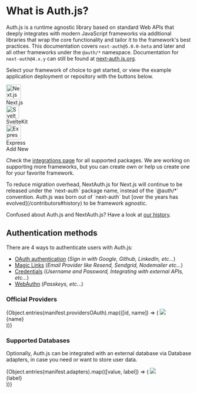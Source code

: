 
# What is Auth.js?

Auth.js is a runtime agnostic library based on standard Web APIs that deeply integrates with modern JavaScript frameworks via additional libraries that wrap the core functionality and tailor it to the framework's best practices. This documentation covers `next-auth@5.0.0-beta` and later and all other frameworks under the `@auth/*` namespace. Documentation for `next-auth@4.x.y` can still be found at [next-auth.js.org](https://next-auth.js.org).

Select your framework of choice to get started, or view the example application deployment or repository with the buttons below.

<div className="flex flex-wrap gap-2 justify-around items-start mt-8 mb-12 w-full">
  <div className="flex flex-col gap-2 group">
    <Link
      href="/getting-started/installation?framework=nextjs"
      className="flex relative flex-col flex-wrap justify-between items-center p-4 w-28 h-28 !no-underline rounded-lg border border-solid shadow-sm transition-colors duration-300 border-neutral-200 dark:border-neutral-800 dark:hover:bg-neutral-950 hover:bg-neutral-50"
    >
      <img
        alt="Next.js Logo"
        src="/img/etc/nextjs.svg"
        width="40"
        className="dark:invert"
      />
      <div className="mt-3 text-sm">Next.js</div>
    </Link>
    <div className="flex gap-2">
      <Tooltip label="Live Example">
        <a
          href="https://next-auth-example.vercel.app/"
          rel="noreferrer"
          target="_blank"
          className="flex justify-center p-2 w-full text-sm rounded-md bg-slate-100 dark:bg-neutral-900"
        >
          <ArrowSquareOut size={20} />
        </a>
      </Tooltip>
      <Tooltip label="Github Repository">
        <a
          href="https://github.com/nextauthjs/next-auth-example"
          rel="noreferrer"
          target="_blank"
          className="flex justify-center p-2 w-full text-sm rounded-md bg-slate-100 dark:bg-neutral-900"
        >
          <GithubLogo size={20} />
        </a>
      </Tooltip>
    </div>
  </div>
  <div className="flex flex-col gap-2 group">
    <Link
      href="/getting-started/installation?framework=sveltekit"
      className="flex relative flex-col flex-wrap justify-between items-center p-4 w-28 h-28 !no-underline rounded-lg border border-solid shadow-sm transition-colors duration-300 border-neutral-200 dark:border-neutral-800 dark:hover:bg-neutral-950 hover:bg-neutral-50"
    >
      <img alt="SvelteKit Logo" src="/img/etc/sveltekit.svg" width="35" />
      <div className="mt-3 text-sm">SvelteKit</div>
      <div
        className="absolute z-10 p-2 text-sm font-semibold text-black bg-amber-300 rounded-full shadow-sm"
        style={{ right: "-20px", top: "-15px" }}
      >
        <Flask size={24} />
      </div>
    </Link>
    <div className="flex gap-2">
      <Tooltip label="Live Example">
        <a
          href="https://sveltekit-auth-example.vercel.app/"
          rel="noreferrer"
          target="_blank"
          className="flex justify-center p-2 w-full text-sm rounded-md bg-slate-100 dark:bg-neutral-900"
        >
          <ArrowSquareOut size={20} />
        </a>
      </Tooltip>
      <Tooltip label="Github Repository">
        <a
          href="https://github.com/nextauthjs/sveltekit-auth-example"
          rel="noreferrer"
          target="_blank"
          className="flex justify-center p-2 w-full text-sm rounded-md bg-slate-100 dark:bg-neutral-900"
        >
          <GithubLogo size={20} />
        </a>
      </Tooltip>
    </div>
  </div>
  <div className="flex flex-col gap-2 group">
    <Link
      href="/getting-started/installation?framework=express"
      className="flex relative flex-col flex-wrap justify-between items-center p-4 w-28 h-28 !no-underline rounded-lg border border-solid shadow-sm transition-colors duration-300 border-neutral-200 dark:border-neutral-800 dark:hover:bg-neutral-950 hover:bg-neutral-50"
    >
      <img
        alt="Express Logo"
        src="/img/etc/express.svg"
        width="40"
        className="dark:invert"
      />
      <div className="mt-3 text-sm">Express</div>
      <div
        className="absolute z-10 p-2 text-sm font-semibold text-black bg-amber-300 rounded-full shadow-sm"
        style={{ right: "-20px", top: "-15px" }}
      >
        <Flask size={24} />
      </div>
    </Link>
    <div className="flex gap-2">
      <Tooltip label="Live Example">
        <a
          href="https://express-auth-example.vercel.app/"
          rel="noreferrer"
          target="_blank"
          className="flex justify-center p-2 w-full text-sm rounded-md bg-slate-100 dark:bg-neutral-900"
        >
          <ArrowSquareOut size={20} />
        </a>
      </Tooltip>
      <Tooltip label="Github Repository">
        <a
          href="https://github.com/nextauthjs/express-auth-example"
          rel="noreferrer"
          target="_blank"
          className="flex justify-center p-2 w-full text-sm rounded-md bg-slate-100 dark:bg-neutral-900"
        >
          <GithubLogo size={20} />
        </a>
      </Tooltip>
    </div>
  </div>
  <Link
    href="/guides/creating-a-framework-integration"
    className="flex relative flex-col flex-wrap justify-between items-center p-4 w-28 h-28 bg-white rounded-lg border border-solid shadow-sm border-slate-200 dark:border-neutral-800 dark:bg-neutral-900"
  >
    <Plus size={36} />
    <div className="mt-3 text-sm">Add New</div>
  </Link>
</div>

Check the [integrations page](/getting-started/integrations) for all supported packages. We are working on supporting more frameworks, but you can create own or
help us create one for your favorite framework.

<Callout type="info">
  To reduce migration overhead, NextAuth.js for Next.js will continue to be
  released under the `next-auth` package name, instead of the `@auth/*`
  convention. Auth.js was born out of `next-auth` but [over the years has
  evolved](/contributors#history) to be framework agnostic.

Confused about Auth.js and NextAuth.js? Have a look at [our
history](/contributors#history).

</Callout>

## Authentication methods

There are 4 ways to authenticate users with Auth.js:

- [OAuth authentication](/getting-started/authentication/oauth) (_Sign in with Google, Github, LinkedIn, etc..._)
- [Magic Links](/getting-started/authentication/email) (_Email Provider like Resend, Sendgrid, Nodemailer etc..._)
- [Credentials](/getting-started/authentication/credentials) (_Username and Password, Integrating with external APIs, etc..._)
- [WebAuthn](/getting-started/authentication/webauthn) (_Passkeys, etc..._)

### Official Providers

<ListDisclosure limit={8}>
  {Object.entries(manifest.providersOAuth).map(([id, name]) => (
    <Link
      href={`/getting-started/providers/${id}`}
      key={name}
      className="p-4 border border-solid dark:border-neutral-800 border-neutral-200 rounded-lg flex flex-col items-center justify-between w-36 shadow-sm h-32 dark:border-neutral-800 dark:hover:bg-neutral-950 hover:bg-neutral-50 transition-colors duration-300 !no-underline"
    >
      <img src={`/img/providers/${id}.svg`} className="w-11 mt-2" />
      <div className="text-sm text-center">{name}</div>
    </Link>
  ))}
</ListDisclosure>

### Supported Databases

Optionally, Auth.js can be integrated with an external database via Database adapters, in case you need or want to store user data.

<ListDisclosure limit={8}>
  {Object.entries(manifest.adapters).map(([value, label]) => (
    <Link
      href={`/getting-started/adapters/${value}`}
      key={value}
      className="p-4 border border-solid dark:border-neutral-800 border-neutral-200 rounded-lg flex flex-col items-center justify-between w-36 shadow-sm h-32 dark:border-neutral-800 dark:hover:bg-neutral-950 hover:bg-neutral-50 transition-colors duration-300 !no-underline"
    >
      <img src={`/img/adapters/${value}.svg`} className="h-12 mt-2" />
      <div className="text-sm text-center">{label}</div>
    </Link>
  ))}
</ListDisclosure>
